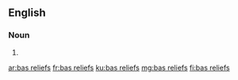 ==English==

===Noun===
{{head|en|plural}}

# {{plural of|bas relief|lang=en}}

[[ar:bas reliefs]]
[[fr:bas reliefs]]
[[ku:bas reliefs]]
[[mg:bas reliefs]]
[[fi:bas reliefs]]